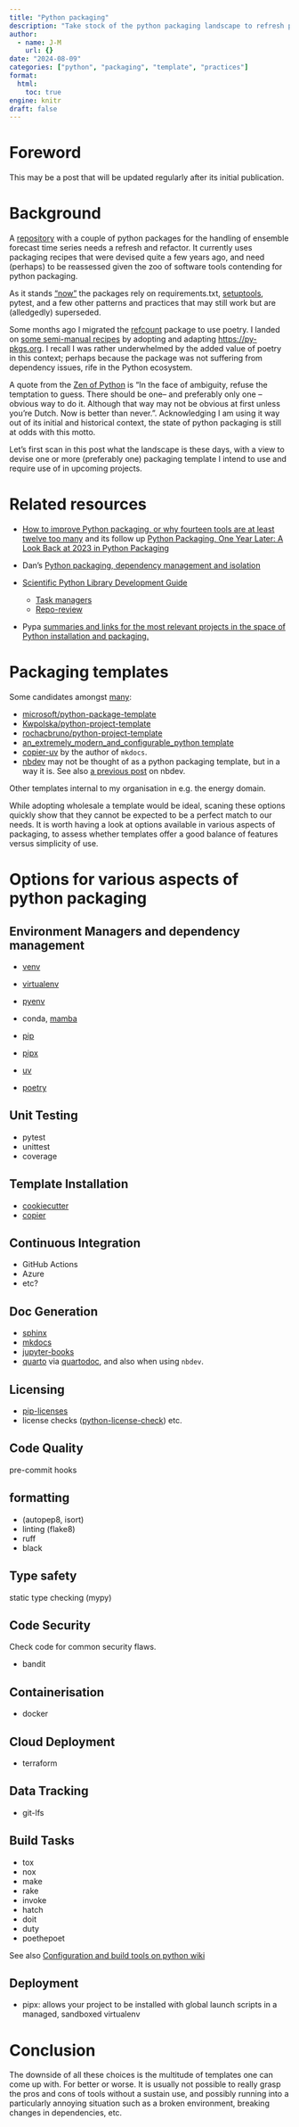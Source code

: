 ```yaml
---
title: "Python packaging"
description: "Take stock of the python packaging landscape to refresh practices"
author:
  - name: J-M
    url: {}
date: "2024-08-09"
categories: ["python", "packaging", "template", "practices"]
format: 
  html:
    toc: true
engine: knitr
draft: false
---
```


# Foreword

This may be a post that will be updated regularly after its initial publication.

# Background

A [repository](https://github.com/csiro-hydroinformatics/efts-python/) with a couple of python packages for the handling of ensemble forecast time series needs a refresh and refactor. It currently uses packaging recipes that were devised quite a few years ago, and need (perhaps) to be reassessed given the zoo of software tools contending for python packaging.

As it stands ["now"](https://github.com/csiro-hydroinformatics/efts-python/tree/9242932363594faaad26711f64e9fb6836de6fdf/efts-io) the packages rely on requirements.txt, [setuptools](https://github.com/csiro-hydroinformatics/efts-python/blob/9242932363594faaad26711f64e9fb6836de6fdf/efts-io/setup.py), pytest, and a few other patterns and practices that may still work but are (alledgedly) superseded.

Some months ago I migrated the [refcount](https://github.com/csiro-hydroinformatics/pyrefcount) package to use poetry. I landed on [some semi-manual recipes](https://github.com/csiro-hydroinformatics/pyrefcount/blob/a76543687ca8f156ad8e0d8d41d39c303cad2e91/docs/tech_notes.md) by adopting and adapting [https://py-pkgs.org](https://py-pkgs.org). I recall I was rather underwhelmed by the added value of poetry in this context; perhaps because the package was not suffering from dependency issues, rife in the Python ecosystem.

A quote from the [Zen of Python](https://en.wikipedia.org/wiki/Zen_of_Python) is "In the face of ambiguity, refuse the temptation to guess. There should be one-- and preferably only one --obvious way to do it. Although that way may not be obvious at first unless you're Dutch. Now is better than never.". Acknowledging I am using it way out of its initial and historical context, the state of python packaging is still at odds with this motto.

Let's first scan in this post what the landscape is these days, with a view to devise one or more (preferably one) packaging template I intend to use and require use of in upcoming projects.

# Related resources

* [How to improve Python packaging, or why fourteen tools are at least twelve too many](https://chriswarrick.com/blog/2023/01/15/how-to-improve-python-packaging/#how-is-net-better-than-python) and its follow up [Python Packaging, One Year Later: A Look Back at 2023 in Python Packaging](https://chriswarrick.com/blog/2024/01/15/python-packaging-one-year-later)
* Dan's [Python packaging, dependency management and isolation](https://danmackinlay.name/notebook/python_packaging.html)

* [Scientific Python Library Development Guide](https://learn.scientific-python.org/development)
  * [Task managers](https://learn.scientific-python.org/development/guides/tasks/)
  * [Repo-review](https://learn.scientific-python.org/development/guides/repo-review/)

* Pypa [summaries and links for the most relevant projects in the space of Python installation and packaging.](https://packaging.python.org/en/latest/key_projects/)


# Packaging templates

Some candidates amongst [many](https://www.google.com/search?q=python+project+template):

* [microsoft/python-package-template](https://github.com/microsoft/python-package-template)
* [Kwpolska/python-project-template](https://github.com/Kwpolska/python-project-template)
* [rochacbruno/python-project-template](https://github.com/rochacbruno/python-project-template)
* [an_extremely_modern_and_configurable_python template](https://www.reddit.com/r/Python/comments/1b4qwds/an_extremely_modern_and_configurable_python/)
* [copier-uv](https://pawamoy.github.io/copier-uv/) by the author of `mkdocs`.
* [nbdev](https://nbdev.fast.ai/) may not be thought of as a python packaging template, but in a way it is. See also [a previous post](https://jmp75.github.io/work-blog/posts/20221007-nbdev-windows/) on nbdev.

Other templates internal to my organisation in e.g. the energy domain.

While adopting wholesale a template would be ideal, scaning these options quickly show that they cannot be expected to be a perfect match to our needs. It is worth having a look at options available in various aspects of packaging, to assess whether templates offer a good balance of features versus simplicity of use.

# Options for various aspects of python packaging

## Environment Managers and dependency management

* [venv](https://docs.python.org/3/library/venv.html)
* [virtualenv](https://virtualenv.pypa.io/en/latest/)
* [pyenv](https://github.com/pyenv/pyenv)
* conda, [mamba](https://mamba.readthedocs.io/en/latest/installation/micromamba-installation.html)

* [pip](https://pip.pypa.io/en/latest/)
* [pipx](https://pipx.pypa.io/stable/installation/)

* [uv](https://docs.astral.sh/uv/getting-started/installation/)
* [poetry](https://python-poetry.org/docs/)

## Unit Testing

* pytest
* unittest
* coverage

## Template Installation

* [cookiecutter](https://cookiecutter.readthedocs.io/en/stable/)
* [copier](https://github.com/copier-org/copier)

## Continuous Integration

* GitHub Actions
* Azure
* etc?

## Doc Generation

* [sphinx](https://www.sphinx-doc.org/en/master/)
* [mkdocs](https://www.mkdocs.org/)
* [jupyter-books](https://jupyterbook.org/en/stable/intro.html)
* [quarto](https://quarto.org/) via [quartodoc](https://github.com/machow/quartodoc), and also when using `nbdev`.

## Licensing 

* [pip-licenses](https://pypi.org/project/pip-licenses/)
* license checks ([python-license-check](https://github.com/dhatim/python-license-check)) 
etc.

## Code Quality 

pre-commit hooks

## formatting 

* (autopep8, isort)
* linting (flake8)
* ruff
* black

## Type safety

static type checking (mypy)

## Code Security

Check code for common security flaws.

* bandit

## Containerisation

* docker 

## Cloud Deployment

* terraform

## Data Tracking

* git-lfs 

## Build Tasks

* tox
* nox
* make
* rake
* invoke
* hatch
* doit
* duty
* poethepoet

See also [Configuration and build tools on python wiki](https://wiki.python.org/moin/ConfigurationAndBuildTools)

## Deployment 

* pipx: allows your project to be installed with global launch scripts in a managed, sandboxed virtualenv

# Conclusion

The downside of all these choices is the multitude of templates one can come up with. For better or worse. It is usually not possible to really grasp the pros and cons of tools without a sustain use, and possibly running into a particularly annoying situation such as a broken environment, breaking changes in dependencies, etc. 
